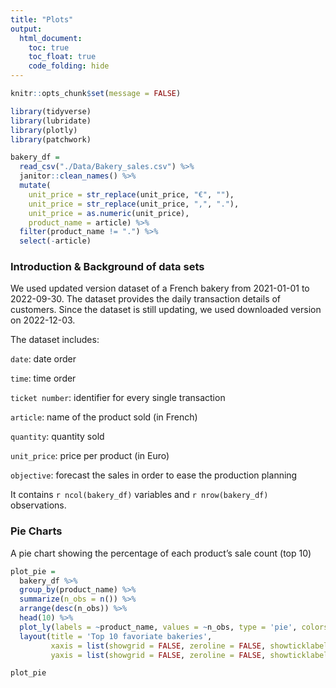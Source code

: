 ```yaml
---
title: "Plots"
output: 
  html_document:
    toc: true
    toc_float: true
    code_folding: hide
---
```


```r
knitr::opts_chunk$set(message = FALSE)

library(tidyverse)
library(lubridate)
library(plotly)
library(patchwork)

bakery_df =
  read_csv("./Data/Bakery_sales.csv") %>% 
  janitor::clean_names() %>% 
  mutate(
    unit_price = str_replace(unit_price, "€", ""),
    unit_price = str_replace(unit_price, ",", "."),
    unit_price = as.numeric(unit_price),
    product_name = article) %>% 
  filter(product_name != ".") %>% 
  select(-article)
```

### Introduction & Background of data sets

We used updated version dataset of a French bakery from 2021-01-01 to 2022-09-30. The dataset provides the daily transaction details of customers. Since the dataset is still updating, we used downloaded version on 2022-12-03.

The dataset includes:

`date`: date order

`time`: time order

`ticket number`: identifier for every single transaction

`article`: name of the product sold (in French)

`quantity`: quantity sold

`unit_price`: price per product (in Euro)

`objective`: forecast the sales in order to ease the production planning

It contains `r ncol(bakery_df)` variables and `r nrow(bakery_df)` observations.


 
### Pie Charts

A pie chart showing the percentage of each product’s sale count (top 10)
```r
plot_pie =
  bakery_df %>% 
  group_by(product_name) %>% 
  summarize(n_obs = n()) %>% 
  arrange(desc(n_obs)) %>% 
  head(10) %>% 
  plot_ly(labels = ~product_name, values = ~n_obs, type = 'pie', colors = "viridis") %>% 
  layout(title = 'Top 10 favoriate bakeries',
         xaxis = list(showgrid = FALSE, zeroline = FALSE, showticklabels = FALSE),
         yaxis = list(showgrid = FALSE, zeroline = FALSE, showticklabels = FALSE))

plot_pie
```

